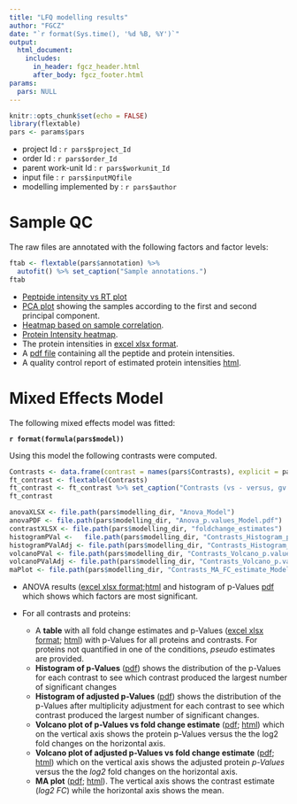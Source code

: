 ```yaml
---
title: "LFQ modelling results"
author: "FGCZ"
date: "`r format(Sys.time(), '%d %B, %Y')`"
output: 
  html_document:
    includes:
      in_header: fgcz_header.html
      after_body: fgcz_footer.html
params:
  pars: NULL
---
```




```r
knitr::opts_chunk$set(echo = FALSE)
library(flextable)
pars <- params$pars
```


- project Id : `r pars$project_Id`
- order Id : `r pars$order_Id`
- parent work-unit Id : `r pars$workunit_Id`
- input file : `r pars$inputMQfile`
- modelling implemented by : `r pars$author`


# Sample QC

The raw files are annotated with the following factors and factor levels:

```r
ftab <- flextable(pars$annotation) %>%
  autofit() %>% set_caption("Sample annotations.")
ftab

```

- [Peptpide intensity vs RT plot](qc_results/retention_time_plot.png){target="_blank"} 
- [PCA plot](qc_results/protein_intensities_PCA_.pdf){target="_blank"} showing the samples according to the first and second principal component.
- [Heatmap based on sample correlation](qc_results/protein_intensities_heatmap_correlation_.pdf){target="_blank"}.
- [Protein Intensity heatmap](qc_results/protein_intensities_heatmap_.pdf){target="_blank"}.
- The protein intensities in [excel xlsx format](qc_results/protein_intensities_wide_.xlsx){target="_blank"}.
- A [pdf file](qc_results/protein_intensities_inference_figures.pdf){target="_blank"} containing all the peptide and protein intensities. 
- A quality control report of estimated protein intensities [html](qc_results/protein_intensities_qc.html){target="_blank"}.


# Mixed Effects Model

The following mixed effects model was fitted: 

__`r format(formula(pars$model))`__

Using this model the following contrasts were computed.


```r
Contrasts <- data.frame(contrast = names(pars$Contrasts), explicit = pars$Contrasts)
ft_contrast <- flextable(Contrasts)
ft_contrast <- ft_contrast %>% set_caption("Contrasts (vs - versus, gv - given).")
ft_contrast

```

```r
anovaXLSX <- file.path(pars$modelling_dir, "Anova_Model")
anovaPDF <- file.path(pars$modelling_dir, "Anova_p.values_Model.pdf")
contrastXLSX <- file.path(pars$modelling_dir, "foldchange_estimates")
histogramPVal <-   file.path(pars$modelling_dir, "Contrasts_Histogram_p.value_Model")
histogramPValAdj <- file.path(pars$modelling_dir, "Contrasts_Histogram_p.value.adjusted_Model")
volcanoPVal <- file.path(pars$modelling_dir, "Contrasts_Volcano_p.value_Model")
volcanoPValAdj <- file.path(pars$modelling_dir, "Contrasts_Volcano_p.value.adjusted_Model")
maPlot <- file.path(pars$modelling_dir, "Contrasts_MA_FC_estimate_Model")
```


- ANOVA results ([excel xlsx format](`r paste0(anovaXLSX,".xlsx")`);[html](`r paste0(anovaXLSX,".html")`){target="_blank"} and histogram of p-Values [pdf](`r anovaPDF`){target="_blank"} which shows which factors are most significant.

- For all contrasts and proteins:
    - A __table__ with all fold change estimates and p-Values ([excel xlsx format](`r paste0(contrastXLSX,".xlsx")`); [html](`r paste0(contrastXLSX,".html")`){target="_blank"}) with p-Values for all proteins and contrasts. For proteins not quantified in one of the conditions, _pseudo_ estimates are provided.
    - __Histogram of p-Values__ ([pdf](`r paste0(histogramPVal,".pdf")`){target="_blank"}) shows the distribution of the p-Values for each contrast to see which contrast produced the largest number of significant changes
    - __Histogram of adjusted p-Values__ ([pdf](`r paste0(histogramPValAdj,".pdf")`){target="_blank"}) shows the distribution of the p-Values after multiplicity adjustment for each contrast to see which contrast produced the largest number of significant changes.
    - __Volcano plot of p-Values vs fold change estimate__ ([pdf](`r  paste0(volcanoPVal,".pdf")`){target="_blank"}; [html](`r paste0(volcanoPVal,".html")`){target="_blank"}) which on the vertical axis shows the protein p-Values versus the the log2 fold changes on the horizontal axis.
    - __Volcano plot of adjusted p-Values vs fold change estimate__ ([pdf](`r paste0(volcanoPValAdj,".pdf")`){target="_blank"}; [html](`r paste0(volcanoPValAdj, ".html")`){target="_blank"})  which on the vertical axis shows the adjusted protein _p-Values_ versus the the _log2_ fold changes on the horizontal axis.
    - __MA plot__ ([pdf](`r paste0(maPlot,".pdf")`){target="_blank"}; [html](`r paste0(maPlot, ".html")`){target="_blank"}). The vertical axis shows the contrast estimate (_log2 FC_) while the horizontal axis shows the mean.


